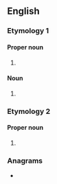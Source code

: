 ==English==

===Etymology 1===

====Proper noun====
{{head|en|proper noun form}}

# {{plural of|en|Gibson}}

====Noun====
{{head|en|noun form}}

# {{plural of|en|Gibson}}

===Etymology 2===

====Proper noun====
{{en-proper noun}}

# {{place|en|coastal town|p/British Columbia}}

===Anagrams===
* {{anagrams|en|a=bginoss|bossing|obsigns}}